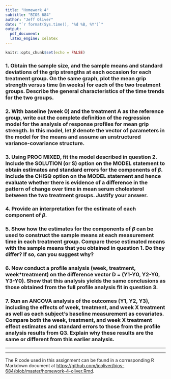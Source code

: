 ```yaml
---
title: "Homework 4"
subtitle: "BIOS 684"
author: "Jeff Oliver"
date: "`r format(Sys.time(), '%d %B, %Y')`"
output: 
  pdf_document:
  latex_engine: xelatex
---
```


```r
knitr::opts_chunk$set(echo = FALSE)
```

<!-- Purpose: To provide an introduction to the analysis of response profiles for longitudinal -->
<!-- data. -->

<!-- Instructions: -->
<!-- 1. For each question requiring data analysis, support your conclusions by including only the relevant SAS output in your answer. -->

<!-- 2. Include your SAS program (but not your SAS output) as an appendix to your solutions. In general, this will only be reviewed during grading to help identify a major problem affecting your answers to questions.  -->

<!-- Analysis of Response Profiles: Study of effects of treatment on rheumatoid arthritis A randomized clinical trial was completed to compare the effectiveness of 2 rheumatoid arthritis treatments. The grip strength was measured on each of the patients at 4 time points: week 0, week 1, week 2 and week 3. Grip strength is a continuous outcome. The data set is complete and balanced. Note that only a subset of patients is included in the data set for this assignment. We are most interested in determining the association between treatment and grip strength. -->

<!-- The data are stored in an ASCII file: compgrip.txt. Each row of the data set contains the following six variables: subject ID number, treatment indicator (1=treatment A and 2=treatment B), Y0, Y1, Y2, Y3. -->

### 1. Obtain the sample size, and the sample means and standard deviations of the grip strengths at each occasion for each treatment group. On the same graph, plot the mean grip strength versus time (in weeks) for each of the two treatment groups. Describe the general characteristics of the time trends for the two groups.

### 2. With baseline (week 0) and the treatment A as the reference group, write out the complete definition of the regression model for the analysis of response profiles for mean grip strength. In this model, let $\beta$ denote the vector of parameters in the model for the means and assume an unstructured variance-covariance structure.

### 3. Using PROC MIXED, fit the model described in question 2. Include the SOLUTION (or S) option on the MODEL statement to obtain estimates and standard errors for the components of $\beta$. Include the CHISQ option on the MODEL statement and hence evaluate whether there is evidence of a difference in the pattern of change over time in mean serum cholesterol between the two treatment groups. Justify your answer.

### 4. Provide an interpretation for the estimate of each component of $\beta$.

### 5. Show how the estimates for the components of $\beta$ can be used to construct the sample means at each measurement time in each treatment group. Compare these estimated means with the sample means that you obtained in question 1. Do they differ? If so, can you suggest why?

### 6. Now conduct a profile analysis (week, treatment, week*treatment) on the difference vector D = (Y1-Y0, Y2-Y0, Y3-Y0). Show that this analysis yields the same conclusions as those obtained from the full profile analysis fit in question 3.

### 7. Run an ANCOVA analysis of the outcomes (Y1, Y2, Y3), including the effects of week, treatment, and week X treatment as well as each subject’s baseline measurement as covariates. Compare both the week, treatment, and week X treatment effect estimates and standard errors to those from the profile analysis results from Q3. Explain why these results are the same or different from this earlier analysis.

***



***
The R code used in this assignment can be found in a corresponding R Markdown document at [https://github.com/jcoliver/bios-684/blob/master/homework-4-oliver.Rmd](https://github.com/jcoliver/bios-684/blob/master/homework-4-oliver.Rmd).
